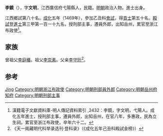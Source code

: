 '''李鏡'''（{{bd|1437年||1498年}}），字'''文明'''，江西廣信府弋陽縣人，民籍。[[明朝|明朝]]政治人物。進士出身。

江西鄉試第八十名。[[成化|成化]]五年（1469年），參加乙丑科[[會試|會試]]，得[[貢士|貢士]]第五十名。[[殿試|殿試]]登[[進士|進士]]第三甲第一百一十九名，授刑部主事，遷員外郎，出知岳州，累官至浙江布政使<ref>漢籍電子文獻資料庫-明人傳記資料索引 ,2432：李鏡，字文明，弋陽人。成化五年進士，授刑部主事，遷員外郎，出知岳州，在官八年，多惠政，民為立生祠。累官至浙江布政使，卒年六十二。</ref>。

== 家族 ==
曾祖父[[李庭椿|李庭椿]]。祖父[[李崇素|李崇素]]。父亲[[李守珩|李守珩]]<ref>《天一阁藏明代科举录选刊·登科录》（《成化五年己丑科殿試金榜》）</ref>。
	
== 参考 ==
{{reflist}}

{{明朝人物小作品}}
{{成化五年己丑科殿試金榜}}

{{Authority control}}
{{DEFAULTSORT:Li李}}
[[Category:李姓|Jing]]
[[Category:明朝浙江布政使|Category:明朝浙江布政使]]
[[Category:明朝刑部員外郎|Category:明朝刑部員外郎]]
[[Category:明朝岳州府知府|Category:明朝岳州府知府]]
[[Category:明朝刑部主事|Category:明朝刑部主事]]